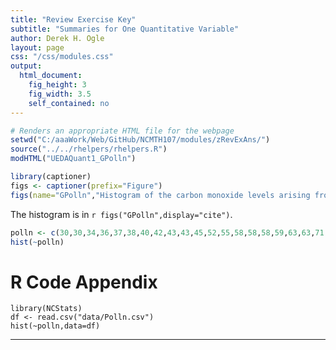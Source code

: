 ```yaml
---
title: "Review Exercise Key"
subtitle: "Summaries for One Quantitative Variable"
author: Derek H. Ogle
layout: page
css: "/css/modules.css"
output:
  html_document:
    fig_height: 3
    fig_width: 3.5
    self_contained: no
---
```


```r
# Renders an appropriate HTML file for the webpage
setwd("C:/aaaWork/Web/GitHub/NCMTH107/modules/zRevExAns/")
source("../../rhelpers/rhelpers.R")
modHTML("UEDAQuant1_GPolln")
```
```r
library(captioner)
figs <- captioner(prefix="Figure")
figs(name="GPolln","Histogram of the carbon monoxide levels arising from the oil refinery stack.")
```

The histogram is in `r figs("GPolln",display="cite")`.

```r
polln <- c(30,30,34,36,37,38,40,42,43,43,45,52,55,58,58,58,59,63,63,71,75,85,86,86,99,102,102,141,153,261,21)
hist(~polln)
```

# R Code Appendix
```
library(NCStats)
df <- read.csv("data/Polln.csv")
hist(~polln,data=df)
```

----

